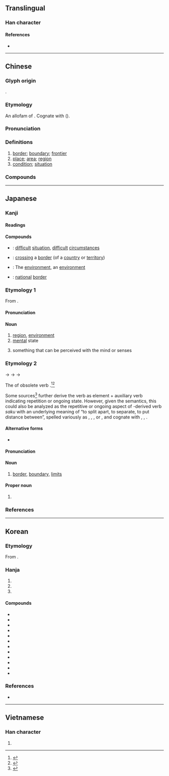 {{character info}}
==Translingual==
{{stroke order|strokes=14}}

===Han character===
{{Han char|rn=32|rad=土|as=11|sn=14|four=40116|canj=GYTU|ids=⿰土竟}}

====References====
* {{Han ref|kx=0237.170|dkj=05409|dj=0475.230|hdz=10482.060|uh=5883|ud=22659|bh=B9D2|bd=47570}}

----

==Chinese==
{{zh-forms|ss=㘫}}

===Glyph origin===
{{Han etym}}
{{Han compound|土|竟|ls=psc|c1=s|c2=p|t1=earth}}.

===Etymology===
An allofam of {{och-l|疆|boundary}}. Cognate with {{och-l|竟|to end}} ({{zh-ref|Schuessler, 2007}}).

===Pronunciation===
{{zh-pron
|m=jìng
|m-s=
|c=ging2
|c-t=
|g=
|h=pfs=kin
|j=
|md=gīng
|mn=kéng
|mn-t=gêng2
|w=2jin
|x=
|mc=y
|oc=y
|cat=n
}}

===Definitions===
{{zh-hanzi}}

# [[border]]; [[boundary]]; [[frontier]]
# [[place]]; [[area]]; [[region]]
# [[condition]]; [[situation]]

===Compounds===
{{zh-der|仙境|四境|公共環境|佳境|境域|人境|地理環境|優境學|保境息民|入境證|化境|佛境|境地|事過境遷|入境簽證|入境|入境問禁|慘境|意境|境頭|心境|出境|境況|境外直航|幻境|入境問俗|勝境|實境|封境|名山勝境|境界|居住環境|國境|境遇|家境|入境隨俗|奇境|大軍壓境|大環境|夢境|學無止境|壓境|人間仙境|太虛幻境|境內|困境|情境|三境|窘境|無人之境|生態環境|時過境遷|格於環境|接境|畫境|環境汙染|環境科學|環境衛生|敵境|漫無止境|無止境|環境醫學|環境設計|萬境歸空|樂境|晚境|環境工程|環境保護|環境|犯境|永無止境|漸入佳境|漸至佳境|本境|止境|處境|蔗境|絕境|身當其境|老境|苦境|過境稅|處境尷尬|蓬萊仙境|蝗蟲過境|驅逐出境|靈境|離境|陷入絕境|順境|身臨其境|鄰境|遞解出境|邊境|過境|險境|越境|逆境|轄境|繞境|縣境|虛擬實境|蓬瀛仙境|上境|勝境|生境}}

{{zh-cat|Intermediate}}

----

==Japanese==
{{ja-kanji forms-IVS
|vs1=02
|col-vs1=hdmj
|pic-kyu=U5883-kyu.svg
|ref={{R:ja:KDJ|548|324}}
|ref2={{R:ja:SKJ|352|189}}
}}

===Kanji===
{{ja-kanji|grade=5|rs=土11}}

====Readings====
{{ja-readings
|goon=きょう<きやう
|kanon=けい
|kun=さかい-<さかひ-, お-わる<を-はる, さか-, さか-う<さか-ふ
|nanori=さかい
}}

====Compounds====
{{der-top|Compounds}}
* {{ja-r|難境|なんきょう}}: [[difficult]] [[situation]], [[difficult]] [[circumstances]]
* {{ja-r|越境|えっきょう}}: [[crossing]] a [[border]] (of a [[country]] or [[territory]])
* {{ja-r|環境|かんきょう}}: The [[environment]], an [[environment]]
* {{ja-r|国境|こっきょう}}: [[national]] [[border]]
{{der-bottom}}

{{wikipedia|lang=ja}}

===Etymology 1===
{{ja-kanjitab|きょう|yomi=o}}

From {{bor|ja|ltc|-|sort=きょう}} {{ltc-l|境}}.

====Pronunciation====
{{ja-pron|yomi=goon|きょう|acc=1|acc_ref=DJR}}

====Noun====
{{ja-noun|きょう|hhira=きやう}}

# [[region]], [[environment]]
# [[mental]] state
# {{lb|ja|Buddhism|sort=きょう}} something that can be perceived with the mind or senses

===Etymology 2===
{{ja-kanjitab|さかい|yomi=k}}

{{IPAchar|/sakapi/}} → {{IPAchar|/sakaɸi/}} → {{IPAchar|/sakahi/}} → {{IPAchar|/sakai/}}

The {{m|ja|連用形|tr=ren'yōkei||continuative or stem form}} of obsolete verb {{m|ja|境う|tr=sakau||to divide, to form a boundary between things}}.<ref name="KDJ">{{R:Kokugo Dai Jiten}}</ref><ref name="DJR">{{R:Daijirin}}</ref>

Some sources<ref name="KDJ">{{R:Kokugo Dai Jiten}}</ref> further derive the verb as {{der|ja|ojp|sort=さかい|-}} element {{m|ja|境|tr=saka||division, border, boundary}} + auxiliary verb {{m|ja|ふ|tr=fu}} indicating repetition or ongoing state. However, given the semantics, this could also be analyzed as the repetitive or ongoing aspect of {{der|ja|ojp|sort=さかい|-}}-derived verb ''saku'' with an underlying meaning of “to split apart, to separate, to put distance between”, spelled variously as {{m|ja|割く}}, {{m|ja|裂く}}, {{m|ja|離く}}, or {{m|ja|放く}}, and cognate with {{m|ja|咲く|tr=saku||to bloom|pos=from the idea of the blooms splitting open}}, {{m|ja|栄える|tr=sakaeru||to prosper|pos=extended from the ''bloom'' sense}}, {{m|ja|盛ん|tr=sakan||prospering, fluorishing}}.

====Alternative forms====
* {{ja-l|界}} {{qualifier|less common}}

====Pronunciation====
{{ja-pron|yomi=k|さかい|acc=2|acc_ref=DJR}}

====Noun====
{{ja-noun|さかい|hhira=さかひ}}

# [[border]], [[boundary]], [[limits]]

====Proper noun====
{{ja-pos|proper|さかい|hhira=さかひ}}

# {{surname|ja|sort=さかい}}

===References===
<references/>

----

==Korean==

===Etymology===
From {{der|ko|ltc|-}} {{ltc-l|境|id=1}}. {{hanja-hunmong|겨ᇰ〯|kyeng|地理#상06B}}

===Hanja===
{{ko-hanja-search}}
{{ko-hanja|지경|경}}

# {{hanja form of|경|[[border]]; [[boundary]]; [[frontier]]}}
# {{hanja form of|경|[[place]]; [[area]]; [[region]]}}
# {{hanja form of|경|[[condition]]; [[situation]]}}

====Compounds====
{{der-top3|Compounds}}
* {{ko-l|경우|境遇}}
* {{ko-l|지경|地境}}
* {{ko-l|곤경|困境}}
* {{ko-l|심경|心境}}
* {{ko-l|국경|國境}}
* {{ko-l|경지|境地}}
* {{ko-l|접경|接境}}
* {{ko-l|변경|邊境}}
* {{ko-l|역경|逆境}}
* {{ko-l|월경|越境}}
* {{ko-l|환경|[[environment]]|環境}}
* {{ko-l|경계|[[boarder]]; [[boundary]]|境界}}
{{der-bottom}}

===References===
* {{R:hanjadoc|1952}}

----

==Vietnamese==

===Han character===
{{vi-readings|reading=cảnh|rs=土11}}

# {{rfdef|vi|sort=土11}}